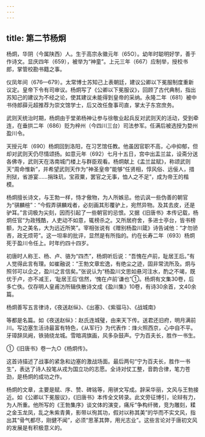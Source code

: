 ```yaml
---
---
---
```

title: 第二节杨炯
---



杨炯，华阴（今属陕西）人。生于高宗永徽元年（65O）。幼年时聪明好学，善于作诗文。显庆四年（659），被举为“神童”。上元三年（667）应制举，授校书郎，掌管校勘书籍之事。

仪凤年间（676—679）。太常博士苏知己上表朝廷，建议公卿以下冕服制度重新议定。皇帝下令有司审议。杨炯写了《公卿以下冕服议》，回顾了古代典制，指出苏知己的建议为不经之论，使其建议未能得到皇帝的采纳。永隆二年（681）被中书侍郎薛元超推荐为崇文馆学士，后又改任詹事司直，掌太子东宫庶务。

武则天统治时期，杨炯由于堂弟杨神让参与徐敬业起兵反对武则天的活动，受到牵连，在垂拱二年（686）贬为梓州（今四川三台）司法参军。任满后被选授为婺州盈川令。

天授元年（690）杨炯回到洛阳，在习艺馆任教。他虽因官职不高，心中抑郁，但却对武则天仍尽情颂扬。如意元年（692）七月十五日，宫中出盂兰盆，设斋分送各佛寺，武则天在洛南城门楼上与群臣观看。杨炯献上《盂兰盆赋》，称颂武则天“周命惟新”，并希望武则天作为“神圣皇帝”能够“任贤相，惇风俗、远佞人，措刑狱，省游宴……捐珠玑，宝菽粟，罢官之无事，恤人之不足”，成为帝王的楷模。

杨炯擅长诗文，与王勃一样，恃才傲物，为人所嫉忌。他讥讽一些伪善的朝官为“骐麟楦”：“今假弄骐麟戏者，必刻画其形覆驴上，宛然异物。及其去皮，还是驴耳。”言词极为尖刻，因而引起了一些朝官的忌恨。又据《旧唐书》本传记载，杨炯任官“为政残酷，人吏动不如意，辄榜杀之。又所居府舍，多进士亭台，皆书榜额，为之美名，大为远近所笑”。宰相张说有《赠别杨盈川箴》诗告诫他：“才勿骄吝，政无烦苛”。这一坦率的批评，显然是有所指的。约在长寿二年（693）杨炯死于盈川令任上。时年约四十四岁。

初唐时人称王、杨、卢、骆为“四杰”，杨炯听后说：“吾愧在卢前，耻居王后。”有人觉得此言有理。如崔融说：“王勃文章宏逸，有绝尘之迹，固非常流所及。炯与照邻可以企之，盈川之言信矣。”张说认为“杨盈川文思如悬河注水，酌之不竭，既优于卢，亦不减王，‘耻居王后’信然，‘愧在卢前’谦也”①。杨炯有文集30卷，后多亡佚。仅存明人皇甫汸所辑佚散诗文成《盈川集》10卷，有诗30余首，文40余篇。

杨炯善写五言律诗，《夜送赵纵》、《出塞》、《紫骝马》、《战城南》

等都是名篇。如《夜送赵纵》：赵氏连城璧，由来天下传。送君还旧府，明月满前川。写边塞生活诗最富有特色，《从军行》为代表作：烽火照西京，心中自不平。牙璋辞凤阙，铁骑绕龙城。雪暗凋旗画，风多杂鼓声。宁为百夫长，胜作一书生。

①《旧唐书》卷一九○《杨炯传》。

这首诗描述了战事的紧急和边塞的激战场面。最后两句“宁为百夫长，胜作一书生”，表达了诗人投笔从戎为国立功的志愿。全诗对仗工整，音韵合律，笔力苍劲，是杨炯的成功之作。

杨炯的文章，主要是赋、序、赞、碑铭等，用骈文写成。辞采华丽，文风与王勃接近。如《公卿以下冕服议》，《旧唐书》本传全文转录。此文旁征博引，论辩有力，为人所重。他所写的《王勃集序》谈文体的演变，痛斥“争构纤微，竞为雕刻，糅之金玉龙凤，乱之朱紫青黄，影带以徇其功，假对以称其美”的华而不实文风，指出其“骨气都尽，刚健不闻”，必须“思革其弊，用光志业”。这些言论对于唐初文风的发展是有积极意义的。